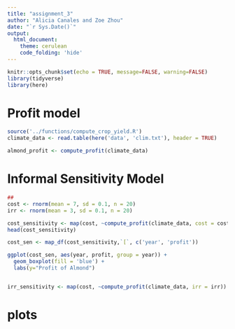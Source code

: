 ```yaml
---
title: "assignment_3"
author: "Alicia Canales and Zoe Zhou"
date: "`r Sys.Date()`"
output: 
  html_document:
    theme: cerulean
    code_folding: 'hide'
---
```


```r
knitr::opts_chunk$set(echo = TRUE, message=FALSE, warning=FALSE)
library(tidyverse)
library(here)
```

# Profit model
```r
source('../functions/compute_crop_yield.R')
climate_data <- read.table(here('data', 'clim.txt'), header = TRUE)

almond_profit <- compute_profit(climate_data)
```

# Informal Sensitivity Model
```r
## 
cost <- rnorm(mean = 7, sd = 0.1, n = 20)
irr <- rnorm(mean = 3, sd = 0.1, n = 20) 

cost_sensitivity <- map(cost, ~compute_profit(climate_data, cost = cost))
head(cost_sensitivity)

cost_sen <- map_df(cost_sensitivity,`[`, c('year', 'profit')) 

ggplot(cost_sen, aes(year, profit, group = year)) +
  geom_boxplot(fill = 'blue') +
  labs(y="Profit of Almond")


irr_sensitivity <- map(cost, ~compute_profit(climate_data, irr = irr))
```

# plots
```r

```

